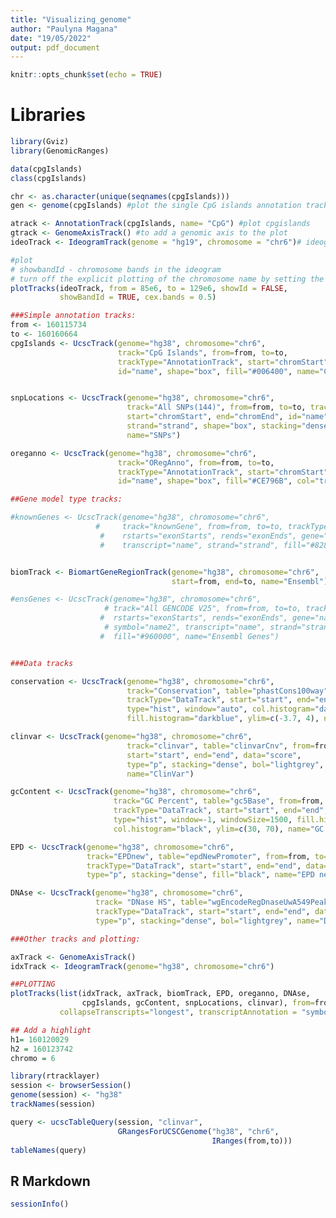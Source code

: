 ```yaml
---
title: "Visualizing_genome"
author: "Paulyna Magana"
date: "19/05/2022"
output: pdf_document
---
```


```r
knitr::opts_chunk$set(echo = TRUE)
```

# Libraries

```r
library(Gviz)
library(GenomicRanges)
```


```r

data(cpgIslands)
class(cpgIslands)

chr <- as.character(unique(seqnames(cpgIslands)))
gen <- genome(cpgIslands) #plot the single CpG islands annotation track.

```

```r
atrack <- AnnotationTrack(cpgIslands, name= "CpG") #plot cpgislands
gtrack <- GenomeAxisTrack() #to add a genomic axis to the plot
ideoTrack <- IdeogramTrack(genome = "hg19", chromosome = "chr6")# ideogram
```


```r
#plot
# showbandId - chromosome bands in the ideogram
# turn off the explicit plotting of the chromosome name by setting the showId display parameter to FALSE.
plotTracks(ideoTrack, from = 85e6, to = 129e6, showId = FALSE, 
           showBandId = TRUE, cex.bands = 0.5)
```


```r

###Simple annotation tracks:
from <- 160115734
to <- 160160664
cpgIslands <- UcscTrack(genome="hg38", chromosome="chr6",
                        track="CpG Islands", from=from, to=to,
                        trackType="AnnotationTrack", start="chromStart", end="chromEnd",
                        id="name", shape="box", fill="#006400", name="CpG Islands")


snpLocations <- UcscTrack(genome="hg38", chromosome="chr6",
                          track="All SNPs(144)", from=from, to=to, trackType="AnnotationTrack",
                          start="chromStart", end="chromEnd", id="name", feature="func",
                          strand="strand", shape="box", stacking="dense", fill="black",
                          name="SNPs")

oreganno <- UcscTrack(genome="hg38", chromosome="chr6",
                        track="ORegAnno", from=from, to=to,
                        trackType="AnnotationTrack", start="chromStart", end="chromEnd",
                        id="name", shape="box", fill="#CE796B", col="transparent", name="Regulatory Elements")

##Gene model type tracks:

#knownGenes <- UcscTrack(genome="hg38", chromosome="chr6",
                   #     track="knownGene", from=from, to=to, trackType="GeneRegionTrack",
                    #    rstarts="exonStarts", rends="exonEnds", gene="name", symbol="name",
                    #    transcript="name", strand="strand", fill="#8282d2", name="UCSC Genes")


biomTrack <- BiomartGeneRegionTrack(genome="hg38", chromosome="chr6",
                                    start=from, end=to, name="Ensembl")

#ensGenes <- UcscTrack(genome="hg38", chromosome="chr6",
                     # track="All GENCODE V25", from=from, to=to, trackType="GeneRegionTrack",
                    #  rstarts="exonStarts", rends="exonEnds", gene="name",
                     # symbol="name2", transcript="name", strand="strand",
                    #  fill="#960000", name="Ensembl Genes")


###Data tracks

conservation <- UcscTrack(genome="hg38", chromosome="chr6",
                          track="Conservation", table="phastCons100way", from=from, to=to,
                          trackType="DataTrack", start="start", end="end", data="score",
                          type="hist", window="auto", col.histogram="darkblue",
                          fill.histogram="darkblue", ylim=c(-3.7, 4), name="Conservation")

clinvar <- UcscTrack(genome="hg38", chromosome="chr6",
                          track="clinvar", table="clinvarCnv", from=from, to=to, trackType="DataTrack",
                          start="start", end="end", data="score",
                          type="p", stacking="dense", bol="lightgrey", 
                          name="ClinVar")

gcContent <- UcscTrack(genome="hg38", chromosome="chr6",
                       track="GC Percent", table="gc5Base", from=from, to=to,
                       trackType="DataTrack", start="start", end="end", data="score",
                       type="hist", window=-1, windowSize=1500, fill.histogram="black",
                       col.histogram="black", ylim=c(30, 70), name="GC Percent")

EPD <- UcscTrack(genome="hg38", chromosome="chr6",
                 track="EPDnew", table="epdNewPromoter", from=from, to=to,
                 trackType="DataTrack", start="start", end="end", data="score",
                 type="p", stacking="dense", fill="black", name="EPD new")

DNAse <- UcscTrack(genome="hg38", chromosome="chr6",
                   track= "DNase HS", table="wgEncodeRegDnaseUwA549Peak", from=from, to=to,
                   trackType="DataTrack", start="start", end="end", data="score",
                   type="p", stacking="dense", bol="lightgrey", name="DNase HS")

###Other tracks and plotting: 

axTrack <- GenomeAxisTrack()
idxTrack <- IdeogramTrack(genome="hg38", chromosome="chr6")

##PLOTTING
plotTracks(list(idxTrack, axTrack, biomTrack, EPD, oreganno, DNAse,
                cpgIslands, gcContent, snpLocations, clinvar), from=from, to=to, showTitle=TRUE, col.line=NULL,
           collapseTranscripts="longest", transcriptAnnotation = "symbol")


```

```r
## Add a highlight
h1= 160120029
h2 = 160123742
chromo = 6

```


```r
library(rtracklayer)
session <- browserSession()
genome(session) <- "hg38"
trackNames(session)
```

```r
query <- ucscTableQuery(session, "clinvar",
                        GRangesForUCSCGenome("hg38", "chr6",
                                             IRanges(from,to)))
tableNames(query)
```


## R Markdown


```r
sessionInfo()
```

